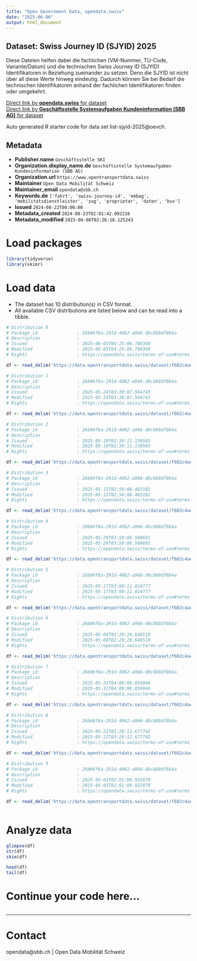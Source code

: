 ```yaml
---
title: "Open Government Data, opendata.swiss"
date: "2025-06-06"
output: html_document
---
```


## Dataset: Swiss Journey ID (SJYID) 2025

Diese Dateien helfen dabei die fachlichen (VM-Nummer, TU-Code, Variante/Datum) und die technischen Swiss Journey ID (SJYID) Identifikatoren in Beziehung zueinander zu setzen. Denn die SJYID ist nicht über all diese Werte hinweg eindeutig. Dadurch können Sie bei Bedarf die technischen Identifikatoren anhand der fachlichen Identifikatoren finden oder umgekehrt.

[Direct link by **opendata.swiss** for dataset](https://opendata.swiss/de/dataset/swiss-journey-id-sjyid-2025)<br>
[Direct link by **Geschäftsstelle Systemaufgaben Kundeninformation (SBB AG)** for dataset](https://data.opentransportdata.swiss/dataset/list-sjyid-2025)

Auto generated R starter code for data set list-sjyid-2025@oevch.

## Metadata

- **Publisher.name** `Geschäftsstelle SKI`
- **Organization.display_name.de** `Geschäftsstelle Systemaufgaben Kundeninformation (SBB AG)`
- **Organization.url** `https://www.opentransportdata.swiss`
- **Maintainer** `Open Data Mobilität Schweiz`
- **Maintainer_email** `opendata@sbb.ch`
- **Keywords.de** `['fahrt', 'swiss-journey-id', 'embag', 'mobilitatsdienstleister', 'zug', 'proprietar', 'daten', 'bus']`
- **Issued** `2024-08-22T00:00:00`
- **Metadata_created** `2024-08-23T02:01:42.092216`
- **Metadata_modified** `2025-06-06T02:26:16.125243`


# Load packages

```r

library(tidyverse)
library(skimr)

```

# Load data

-   The dataset has 10 distribution(s) in CSV format.
-   All available CSV distributions are listed below and can be read into a tibble.

```r

# Distribution 0
# Package_id               : 26b06f6a-291d-4062-a966-d6c888df8b4a
# Description              : 
# Issued                   : 2025-06-05T04:25:06.780368
# Modified                 : 2025-06-05T04:25:06.780368
# Rights                   : https://opendata.swiss/terms-of-use#terms_by

df <- read_delim('https://data.opentransportdata.swiss/dataset/f602c4ae-636c-4bd7-aa8e-0c31ba9aeea8/resource/b339a51d-230e-46ed-a2db-130ffbb1bf53/download/listing-sjyid-fp-2025-202506042202.csv')

# Distribution 1
# Package_id               : 26b06f6a-291d-4062-a966-d6c888df8b4a
# Description              : 
# Issued                   : 2025-05-24T03:30:07.564743
# Modified                 : 2025-05-24T03:30:07.564743
# Rights                   : https://opendata.swiss/terms-of-use#terms_by

df <- read_delim('https://data.opentransportdata.swiss/dataset/f602c4ae-636c-4bd7-aa8e-0c31ba9aeea8/resource/894912d2-a13f-4c99-99d1-855dfbca7c15/download/listing-sjyid-fp-2025-202505232201.csv')

# Distribution 2
# Package_id               : 26b06f6a-291d-4062-a966-d6c888df8b4a
# Description              : 
# Issued                   : 2025-05-10T02:30:11.130565
# Modified                 : 2025-05-10T02:30:11.130565
# Rights                   : https://opendata.swiss/terms-of-use#terms_by

df <- read_delim('https://data.opentransportdata.swiss/dataset/f602c4ae-636c-4bd7-aa8e-0c31ba9aeea8/resource/751e5e8e-8833-469f-a9e9-8ffe09c235ee/download/listing-sjyid-fp-2025-202505092201.csv')

# Distribution 3
# Package_id               : 26b06f6a-291d-4062-a966-d6c888df8b4a
# Description              : 
# Issued                   : 2025-05-15T02:50:08.483182
# Modified                 : 2025-05-15T02:50:08.483182
# Rights                   : https://opendata.swiss/terms-of-use#terms_by

df <- read_delim('https://data.opentransportdata.swiss/dataset/f602c4ae-636c-4bd7-aa8e-0c31ba9aeea8/resource/f54bd147-f481-493e-8dd6-6aef2643fa8c/download/listing-sjyid-fp-2025-202505142201.csv')

# Distribution 4
# Package_id               : 26b06f6a-291d-4062-a966-d6c888df8b4a
# Description              : 
# Issued                   : 2025-05-29T03:50:06.588691
# Modified                 : 2025-05-29T03:50:06.588691
# Rights                   : https://opendata.swiss/terms-of-use#terms_by

df <- read_delim('https://data.opentransportdata.swiss/dataset/f602c4ae-636c-4bd7-aa8e-0c31ba9aeea8/resource/06dc9ce8-3f49-4ec2-8687-8d2cfcb8418b/download/listing-sjyid-fp-2025-202505282201.csv')

# Distribution 5
# Package_id               : 26b06f6a-291d-4062-a966-d6c888df8b4a
# Description              : 
# Issued                   : 2025-05-17T03:00:11.024777
# Modified                 : 2025-05-17T03:00:11.024777
# Rights                   : https://opendata.swiss/terms-of-use#terms_by

df <- read_delim('https://data.opentransportdata.swiss/dataset/f602c4ae-636c-4bd7-aa8e-0c31ba9aeea8/resource/61cd0015-1f2b-4744-92a4-f84129412be0/download/listing-sjyid-fp-2025-202505162201.csv')

# Distribution 6
# Package_id               : 26b06f6a-291d-4062-a966-d6c888df8b4a
# Description              : 
# Issued                   : 2025-05-08T02:20:20.646519
# Modified                 : 2025-05-08T02:20:20.646519
# Rights                   : https://opendata.swiss/terms-of-use#terms_by

df <- read_delim('https://data.opentransportdata.swiss/dataset/f602c4ae-636c-4bd7-aa8e-0c31ba9aeea8/resource/5a15d18e-21a6-46d0-a8b2-6fe6d4b473ac/download/listing-sjyid-fp-2025-202505072202.csv')

# Distribution 7
# Package_id               : 26b06f6a-291d-4062-a966-d6c888df8b4a
# Description              : 
# Issued                   : 2025-05-31T04:00:08.859966
# Modified                 : 2025-05-31T04:00:08.859966
# Rights                   : https://opendata.swiss/terms-of-use#terms_by

df <- read_delim('https://data.opentransportdata.swiss/dataset/f602c4ae-636c-4bd7-aa8e-0c31ba9aeea8/resource/726a8637-ea40-47cc-b247-c7ad621fcd5b/download/listing-sjyid-fp-2025-202505302201.csv')

# Distribution 8
# Package_id               : 26b06f6a-291d-4062-a966-d6c888df8b4a
# Description              : 
# Issued                   : 2025-05-22T03:20:12.677742
# Modified                 : 2025-05-22T03:20:12.677742
# Rights                   : https://opendata.swiss/terms-of-use#terms_by

df <- read_delim('https://data.opentransportdata.swiss/dataset/f602c4ae-636c-4bd7-aa8e-0c31ba9aeea8/resource/70942d0e-e696-4ef3-974f-592c581bc983/download/listing-sjyid-fp-2025-202505212204.csv')

# Distribution 9
# Package_id               : 26b06f6a-291d-4062-a966-d6c888df8b4a
# Description              : 
# Issued                   : 2025-05-03T02:01:00.932870
# Modified                 : 2025-05-03T02:01:00.932870
# Rights                   : https://opendata.swiss/terms-of-use#terms_by

df <- read_delim('https://data.opentransportdata.swiss/dataset/f602c4ae-636c-4bd7-aa8e-0c31ba9aeea8/resource/e796b05b-2194-4be2-a3bb-3343b9dbcc98/download/listing-sjyid-fp-2025-202505022201.csv')



```

# Analyze data

```r

glimpse(df)
str(df)
skim(df)

head(df)
tail(df)

```

# Continue your code here...

```r

```

------------------------------------------------------------------------

# Contact

opendata@sbb.ch | Open Data Mobilität Schweiz

